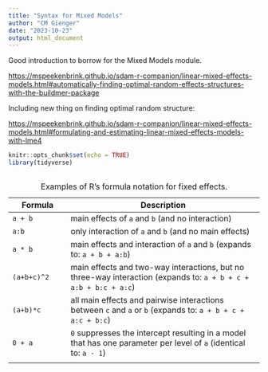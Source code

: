 ```yaml
---
title: "Syntax for Mixed Models"
author: "CM Gienger"
date: "2023-10-23"
output: html_document
---
```


Good introduction to borrow for the Mixed Models module.

<https://mspeekenbrink.github.io/sdam-r-companion/linear-mixed-effects-models.html#automatically-finding-optimal-random-effects-structures-with-the-buildmer-package>

Including new thing on finding optimal random structure:

<https://mspeekenbrink.github.io/sdam-r-companion/linear-mixed-effects-models.html#formulating-and-estimating-linear-mixed-effects-models-with-lme4>

```r
knitr::opts_chunk$set(echo = TRUE)
library(tidyverse)
```

```r

```

| **Formula** | **Description**                                                                                                   |
|-----------------|-------------------------------------------------------|
| `a + b`     | main effects of `a` and `b` (and no interaction)                                                                  |
| `a:b`       | only interaction of `a` and `b` (and no main effects)                                                             |
| `a * b`     | main effects and interaction of `a` and `b` (expands to: `a + b + a:b`)                                           |
| `(a+b+c)^2` | main effects and two-way interactions, but no three-way interaction (expands to: `a + b + c + a:b + b:c + a:c`)   |
| `(a+b)*c`   | all main effects and pairwise interactions between `c` and `a` or `b` (expands to: `a + b + c + a:c + b:c`)       |
| `0 + a`     | `0` suppresses the intercept resulting in a model that has one parameter per level of `a` (identical to: `a - 1`) |
|             |                                                                                                                   |

: Examples of R's formula notation for fixed effects.
